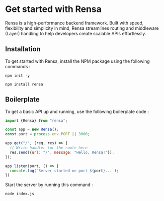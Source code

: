 # Get started with Rensa

Rensa is a high-performance backend framework. Built with speed, flexibility and simplicity in mind, Rensa streamlines routing and middleware (Layer) handling to help developers create scalable APIs effortlessly.

## Installation

To get started with Rensa, install the NPM package using the following commands :
```npm
npm init -y
```
```npm
npm install rensa
```

## Boilerplate

To get a basic API up and running, use the following boilerplate code :

```js
import {Rensa} from "rensa";

const app = new Rensa();
const port = process.env.PORT || 3000;

app.get("/", (req, res) => {
  // Write handler for the route here
  res.send({url: "/", message: "Hello, Rensa!"});
});

app.listen(port, () => {
  console.log(`Server started on port ${port}...`);
})
```

Start the server by running this command :
```npm
node index.js
```
